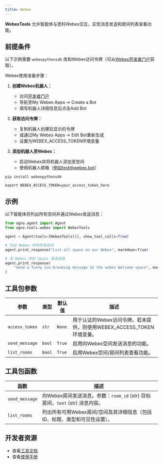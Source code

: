 ```yaml
---
title: Webex
---
```

**WebexTools** 允许智能体与思科Webex交互，实现消息发送和房间列表查看功能。

## 前提条件

以下示例需要 `webexpythonsdk` 库和Webex访问令牌（可从[Webex开发者门户](https://developer.webex.com/docs/bots)获取）。

Webex使用准备步骤：

1. **创建Webex机器人：**
   - 访问[开发者门户](https://developer.webex.com/)
   - 导航至My Webex Apps → Create a Bot
   - 填写机器人详细信息后点击Add Bot

2. **获取访问令牌：**
   - 复制机器人创建后显示的令牌
   - 或通过My Webex Apps → Edit Bot重新生成
   - 设置为WEBEX_ACCESS_TOKEN环境变量

3. **添加机器人至Webex：**
   - 启动Webex并将机器人添加至空间
   - 使用机器人邮箱（例如test@webex.bot）

```shell
pip install webexpythonsdk
```

```shell
export WEBEX_ACCESS_TOKEN=your_access_token_here
```

## 示例

以下智能体将列出所有空间并通过Webex发送消息：

```python cookbook/tools/webex_tool.py
from agno.agent import Agent
from agno.tools.webex import WebexTools

agent = Agent(tools=[WebexTools()], show_tool_calls=True)

# 列出 Webex 中的所有空间
agent.print_response("List all space on our Webex", markdown=True)

# 向 Webex 中的 Space 发送消息
agent.print_response(
    "Send a funny ice-breaking message to the webex Welcome space", markdown=True
)
```

## 工具包参数

| 参数            | 类型    | 默认值    | 描述                                                                                        |
| --------------- | ------- | --------- | ------------------------------------------------------------------------------------------ |
| `access_token` | `str` | `None` | 用于认证的Webex访问令牌。若未提供，则使用WEBEX_ACCESS_TOKEN环境变量。                         |
| `send_message` | `bool` | `True` | 启用向Webex空间发送消息的功能。                                                             |
| `list_rooms` | `bool` | `True` | 启用Webex空间/房间列表查看功能。                                                            |

## 工具包函数

| 函数            | 描述                                                                                                    |
| --------------- | ------------------------------------------------------------------------------------------------------ |
| `send_message` | 向Webex房间发送消息。参数：`room_id` (str) 目标房间，`text` (str) 消息内容。            |
| `list_rooms` | 列出所有可用Webex房间/空间及其详细信息（包括ID、标题、类型和可见性设置）。                                 |

## 开发者资源

- 查看[工具文档](https://github.com/agno-agi/agno/blob/main/libs/agno/agno/tools/webex.py)
- 查看[使用手册](https://github.com/agno-agi/agno/blob/main/cookbook/tools/webex_tools.py)